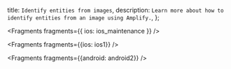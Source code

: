   title: `Identify entities from images`,
  description: `Learn more about how to identify entities from an image using Amplify.`,
};


<Fragments fragments={{ ios: ios_maintenance }} />


<Fragments fragments={{ios: ios1}} />


<Fragments fragments={{android: android2}} />
